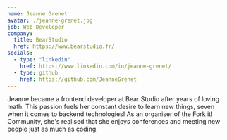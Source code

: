 ```yaml
---
name: Jeanne Grenet
avatar: ./jeanne-grenet.jpg
job: Web Developer
company:
  title: BearStudio
  href: https://www.bearstudio.fr/
socials:
  - type: "linkedin"
    href: https://www.linkedin.com/in/jeanne-grenet/
  - type: github
    href: https://github.com/JeanneGrenet
---
```


Jeanne became a frontend developer at Bear Studio after years of loving math. This passion fuels her constant desire to learn new things,
seven when it comes to backend technologies! As an organiser of the Fork it! Community, she's realised that she enjoys conferences and meeting new people just as much as coding.
